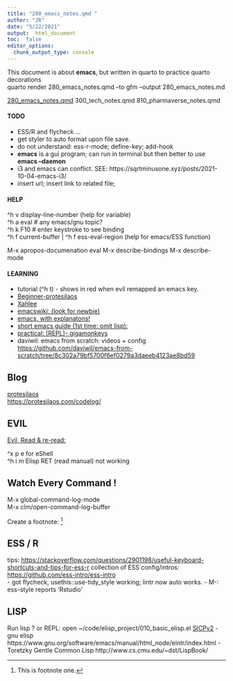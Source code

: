 ```yaml
---
title: "280_emacs_notes.qmd "
author: "JR"
date: "5/22/2021"
output:  html_document
toc:  false
editor_options: 
  chunk_output_type: console
---
```

::: {.small}


::: callout-note
This document is about **emacs**, but written in quarto to practice quarto decorations \
quarto render 280_emacs_notes.qmd --to gfm --output 280_emacs_notes.md
:::

[280_emacs_notes.qmd](280_emacs_notes.qmd)
300_tech_notes.qmd
810_pharmaverse_notes.qmd

#### TODO
- ESS/R and flycheck ...
- get styler to auto format upon file save.
- do not understand: ess-r-mode; define-key; add-hook 
- **emacs** is a gui program;  can run in terminal but then better to use **emacs --daemon**
- i3 and emacs can conflict.    SEE: https://sqrtminusone.xyz/posts/2021-10-04-emacs-i3/ 
- insert url;  insert link to related file;   

#### HELP
^h v  display-line-number (help for variable) \
^h a  eval   # any emacs/gnu topic? \
^h k  F10     # enter keystroke to see binding \
^h f current-buffer | ^h f ess-eval-region (help for emacs/ESS function)

M-x apropos-documenation eval
M-x describe-bindings
M-x describe-mode

#### LEARNING
- tutorial (^h t) - shows in red when evil remapped an emacs key.
- [Beginner-protesilaos](https://protesilaos.com/codelog/2024-11-28-basic-emacs-configuration/)
- [Xahlee](http://xahlee.info/emacs/how_to_read.html)
- [emacswiki: (look for newbie)](https://www.emacswiki.org/)
- [emacs, with explanatons!](https://www2.lib.uchicago.edu/keith/tcl-course/emacs-tutorial.html)
- [short emacs guide (1st time: omit lisp):](https://github.com/chrisdone-archive/elisp-guide?tab=readme-ov-file#programming-in-emacs-lisp)
- [practical: (REPL)- gigamonkeys](https://gigamonkeys.com/book/)
- daviwil:  emacs from scratch: videos + config
<https://github.com/daviwil/emacs-from-scratch/tree/8c302a79bf5700f6ef0279a3daeeb4123ae8bd59>

## Blog
[protesilaos](https://protesilaos.com/) \
<https://protesilaos.com/codelog/>

## EVIL
[Evil, Read & re-read:](https://github.com/noctuid/evil-guide)

^x p e  for eShell \
^h i m Elisp RET (read manual) not working \

## Watch Every Command ! 
M-x global-command-log-mode \
M-x clm/open-command-log-buffer \

Create a footnote: [^1]

[^1]: This is footnote one.


## ESS / R
tips:  <https://stackoverflow.com/questions/2901198/useful-keyboard-shortcuts-and-tips-for-ess-r>
collection of ESS config/intros: <https://github.com/ess-intro/ess-intro> \
- got flycheck,  usethis::use-tidy_style working; lintr now auto works.
- M-: ess-style reports 'Rstudio'

\newpage
\pagebreak

## LISP
Run lisp ?  or REPL:   open  ~/code/elisp_project/010_basic_elisp.el
[SICPv2](https://mitp-content-server.mit.edu/books/content/sectbyfn/books_pres_0/6515/sicp.zip/full-text/book/book-Z-H-1.html)
- gnu elisp https://www.gnu.org/software/emacs/manual/html_node/eintr/index.html 
- Toretzky Gentle Common Lisp http://www.cs.cmu.edu/~dst/LispBook/

:::
